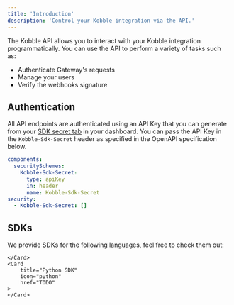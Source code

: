 ```yaml
---
title: 'Introduction'
description: 'Control your Kobble integration via the API.'
---
```


The Kobble API allows you to interact with your Kobble integration programmatically. You can use the API to perform a variety of tasks such as:
- Authenticate Gateway's requests
- Manage your users
- Verify the webhooks signature

## Authentication

All API endpoints are authenticated using an API Key that you can generate from your [SDK secret tab](https://app.kobble.io/p/sdk/secrets) in your dashboard. You can pass the API Key in the `Kobble-Sdk-Secret` header as specified in the OpenAPI specification below.

```yaml
components:
  securitySchemes:
    Kobble-Sdk-Secret:
      type: apiKey
      in: header
      name: Kobble-Sdk-Secret
security:
  - Kobble-Sdk-Secret: []
```


## SDKs

We provide SDKs for the following languages, feel free to check them out:

<CardGroup cols={2}>
    <Card
        title="Node SDK"
        icon="node"
        href="/libraries/nodejs/quick-start"
    >

    </Card>
    <Card
        title="Python SDK"
        icon="python"
        href="TODO"
    >
    </Card>
</CardGroup>
